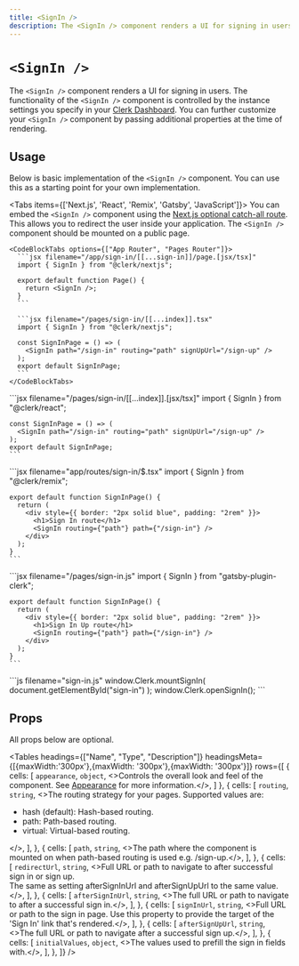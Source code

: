 ```yaml
---
title: <SignIn />
description: The <SignIn /> component renders a UI for signing in users.
---
```


# `<SignIn />`

<Images
  width={496}
  height={564}
  src="/docs/images/ui-components/component-sign_in.svg"
  alt="Sign in component example"
/>

The `<SignIn />` component renders a UI for signing in users. The functionality of the `<SignIn />` component is controlled by the instance settings you specify in your [Clerk Dashboard](https://dashboard.clerk.dev). You can further customize your `<SignIn />` component by passing additional properties at the time of rendering.

## Usage

Below is basic implementation of the `<SignIn />` component. You can use this as a starting point for your own implementation.

<Tabs items={['Next.js', 'React', 'Remix', 'Gatsby', 'JavaScript']}>
  <Tab>
    You can embed the `<SignIn />` component using the [Next.js optional catch-all route](https://nextjs.org/docs/pages/building-your-application/routing/dynamic-routes#optional-catch-all-routes). This allows you to redirect the user inside your application. The `<SignIn />` component should be mounted on a public page.

    <CodeBlockTabs options={["App Router", "Pages Router"]}>
      ```jsx filename="/app/sign-in/[[...sign-in]]/page.[jsx/tsx]"
      import { SignIn } from "@clerk/nextjs";

      export default function Page() {
        return <SignIn />;
      }
      ```

      ```jsx filename="/pages/sign-in/[[...index]].tsx"
      import { SignIn } from "@clerk/nextjs";

      const SignInPage = () => (
        <SignIn path="/sign-in" routing="path" signUpUrl="/sign-up" />
      );
      export default SignInPage;
      ```
    </CodeBlockTabs>
  </Tab>

  <Tab>
    ```jsx filename="/pages/sign-in/[[...index]].[jsx/tsx]"
    import { SignIn } from "@clerk/react";

    const SignInPage = () => (
      <SignIn path="/sign-in" routing="path" signUpUrl="/sign-up" />
    );
    export default SignInPage;
    ```
  </Tab>

  <Tab>
    ```jsx filename="app/routes/sign-in/$.tsx"
    import { SignIn } from "@clerk/remix";

    export default function SignInPage() {
      return (
        <div style={{ border: "2px solid blue", padding: "2rem" }}>
          <h1>Sign In route</h1>
          <SignIn routing={"path"} path={"/sign-in"} />
        </div>
      );
    }
    ```
  </Tab>

  <Tab>
    ```jsx filename="/pages/sign-in.js"
    import { SignIn } from "gatsby-plugin-clerk";

    export default function SignInPage() {
      return (
        <div style={{ border: "2px solid blue", padding: "2rem" }}>
          <h1>Sign In Up route</h1>
          <SignIn routing={"path"} path={"/sign-in"} />
        </div>
      );
    }
    ```
  </Tab>

  <Tab>
    ```js filename="sign-in.js"
    window.Clerk.mountSignIn(
      document.getElementById("sign-in")
    );
    window.Clerk.openSignIn();
    ```
  </Tab>  
</Tabs>

## Props

All props below are optional.

<Tables
  headings={["Name", "Type", "Description"]}
  headingsMeta={[{maxWidth:'300px'},{maxWidth: '300px'},{maxWidth: '300px'}]}
  rows={[
    {
      cells: [
        <code>appearance</code>,
        <code>object</code>,
        <>Controls the overall look and feel of the component. See <a href="/docs/components/customization/overview">Appearance</a> for more information.</>,
      ]
    },
    {
      cells: [
        <code>routing</code>,
        <code>string</code>,
        <>The routing strategy for your pages. Supported values are:
          <ul>
            <li>hash (default): Hash-based routing.</li>
            <li>path: Path-based routing.</li> 
            <li>virtual: Virtual-based routing.</li>
          </ul>
        </>,
      ],
    },
    {
      cells: [
        <code>path</code>,
        <code>string</code>,
        <>The path where the component is mounted on when path-based routing is used e.g. /sign-up.</>,
      ],
    },
    {
      cells: [
        <code>redirectUrl</code>,
        <code>string</code>,
        <>Full URL or path to navigate to after successful sign in or sign up.
        <br/>The same as setting afterSignInUrl and afterSignUpUrl to the same value.</>,
      ],
    },
    {
      cells: [
        <code>afterSignInUrl</code>,
        <code>string</code>,
        <>The full URL or path to navigate to after a successful sign in.</>,
      ],
    },
    {
      cells: [
        <code>signInUrl</code>,
        <code>string</code>,
        <>Full URL or path to the sign in page. Use this property to provide the target of the 'Sign In' link that's rendered.</>,
      ],
    },
    {
      cells: [
        <code>afterSignUpUrl</code>,
        <code>string</code>,
        <>The full URL or path to navigate after a successful sign up.</>,
      ],
    },
    {
      cells: [
        <code>initialValues</code>,
        <code>object</code>,
        <>The values used to prefill the sign in fields with.</>,
      ],
    },
  ]}
/>
